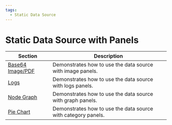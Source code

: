```yaml
---
tags:
  - Static Data Source
---
```



# Static Data Source with Panels

| Section                   | Description                                                   |
| ------------------------- | ------------------------------------------------------------- |
| [Base64 Image/PDF](image) | Demonstrates how to use the data source with image panels.    |
| [Logs](logs)              | Demonstrates how to use the data source with logs panels.     |
| [Node Graph](graph)       | Demonstrates how to use the data source with graph panels.    |
| [Pie Chart](pie)          | Demonstrates how to use the data source with category panels. |
